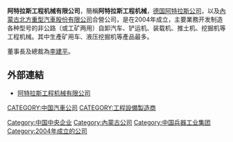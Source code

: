 '''阿特拉斯工程机械有限公司'''，簡稱'''阿特拉斯工程机械'''，[[德国|德国]][[阿特拉斯公司|阿特拉斯公司]]，以及[[內蒙古北方重型汽車股份有限公司|內蒙古北方重型汽車股份有限公司]]合營公司，是在2004年成立，主要業務开发制造各种型号的非公路（或工矿两用）自卸汽车、铲运机、装载机、推土机、挖掘机等工程机械。其中生產矿用车、液压挖掘机等產品最多。

董事長及總裁為[[李建平|李建平]]。

== 外部連結 ==
* [http://www.cnatlas.com 阿特拉斯工程机械有限公司] {{Wayback|url=http://www.cnatlas.com/ |date=20161202110636 }}

[[Category:中国中央企业|Category:中国中央企业]]
[[Category:內蒙古公司|Category:內蒙古公司]]
[[Category:中国兵器工业集团|Category:中国兵器工业集团]]
[[CATEGORY:中国汽車公司|CATEGORY:中国汽車公司]]
[[CATEGORY:工程設備製造商|CATEGORY:工程設備製造商]]
[[Category:2004年成立的公司|Category:2004年成立的公司]]
